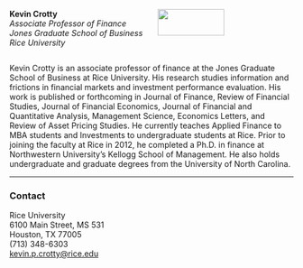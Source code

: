 :::: {.columns}
::: {.column width=50}
**Kevin Crotty** <br>
*Associate Professor of Finance*<br>
*Jones Graduate School of Business*<br>
*Rice University*
::: 

::: {.column width=50}
![](KPC_headshot.jpg){width=70%}
::: 
::::

Kevin Crotty is an associate professor of finance at the Jones Graduate School of Business at Rice University. His research studies information and frictions in financial markets and investment performance evaluation. His work is published or forthcoming in Journal of Finance, Review of Financial Studies,  Journal of Financial Economics,  Journal of Financial and Quantitative Analysis, Management Science, Economics Letters, and Review of Asset Pricing Studies. He currently teaches Applied Finance to MBA students and Investments to undergraduate students at Rice. Prior to joining the faculty at Rice in 2012, he completed a Ph.D. in finance at Northwestern University's Kellogg School of Management. He also holds undergraduate and graduate degrees from the University of North Carolina.

<hr>

### Contact

Rice University <br>
6100 Main Street, MS 531  <br>
Houston, TX 77005  <br>
(713) 348-6303  <br>
<a href="mailto:kevin.p.crotty@rice.edu">kevin.p.crotty@rice.edu</a>